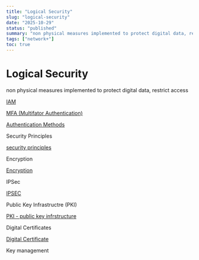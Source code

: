 ```yaml
---
title: "Logical Security"
slug: "logical-security"
date: "2025-10-29"
status: "published"
summary: "non physical measures implemented to protect digital data, restrict access"
tags: ["network+"]
toc: true
---
```


# Logical Security

non physical measures implemented to protect digital data, restrict access 

[IAM](Logical%20Security/IAM%202656f82ab005803da3e0d457062a4b12.md)

[MFA (Multifator Authentication) ](Logical%20Security/MFA%20(Multifator%20Authentication)%202656f82ab0058018bddfc7bdfac1f843.md)

[Authentication Methods](Logical%20Security/Authentication%20Methods%202656f82ab00580ba8fbbf51d4be5d223.md)

Security Principles 

[security principles ](Logical%20Security/security%20principles%202656f82ab005808da4c3f5248e1fafe1.md)

Encryption 

[Encryption](Logical%20Security/Encryption%202656f82ab0058054bed7e3aea4dbd31b.md)

IPSec 

[IPSEC](Logical%20Security/IPSEC%202656f82ab00580899de8ec4d3060a449.md)

Public Key Infrastructre (PKI) 

[PKI - public key infrstructure ](Logical%20Security/PKI%20-%20public%20key%20infrstructure%202656f82ab005806cba79e84243605a33.md)

Digital Certificates 

[Digital Certificate ](Logical%20Security/Digital%20Certificate%202656f82ab00580edb6e1e7415fd7fd8f.md)

Key management
